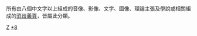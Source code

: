 所有由八個中文字以上組成的音像、影像、文字、圖像、理論主張及學說或相關組成的[[Wikipedia:消歧義|消歧義頁]]，皆屬此分類。

[[Category:八字以上消歧義|Z]]
[[Category:作品消歧義|*8{{PAGENAME}}]]